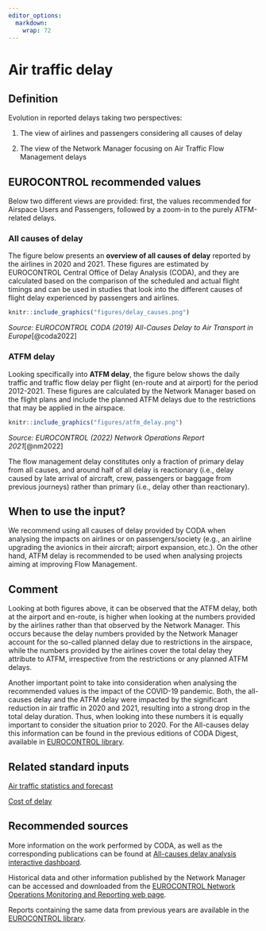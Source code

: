 ```yaml
---
editor_options: 
  markdown: 
    wrap: 72
---
```


# Air traffic delay

## Definition

Evolution in reported delays taking two perspectives:

1.  The view of airlines and passengers considering all causes of delay

2.  The view of the Network Manager focusing on Air Traffic Flow
    Management delays

## EUROCONTROL recommended values

Below two different views are provided: first, the values recommended
for Airspace Users and Passengers, followed by a zoom-in to the purely
ATFM-related delays.

### All causes of delay

The figure below presents an **overview of all causes of delay**
reported by the airlines in 2020 and 2021. These figures are estimated
by EUROCONTROL Central Office of Delay Analysis (CODA), and they are
calculated based on the comparison of the scheduled and actual flight
timings and can be used in studies that look into the different causes
of flight delay experienced by passengers and airlines.

```r
knitr::include_graphics("figures/delay_causes.png")
```

*Source: EUROCONTROL CODA (2019) All-Causes Delay to Air Transport in
Europe*[@coda2022]

### ATFM delay

Looking specifically into **ATFM delay**, the figure below shows the
daily traffic and traffic flow delay per flight (en-route and at
airport) for the period 2012-2021. These figures are calculated by the
Network Manager based on the flight plans and include the planned ATFM
delays due to the restrictions that may be applied in the airspace.

```r
knitr::include_graphics("figures/atfm_delay.png")
```

*Source: EUROCONTROL (2022) Network Operations Report 2021*[@nm2022]

The flow management delay constitutes only a fraction of primary delay
from all causes, and around half of all delay is reactionary (i.e.,
delay caused by late arrival of aircraft, crew, passengers or baggage
from previous journeys) rather than primary (i.e., delay other than
reactionary).

## When to use the input?

We recommend using all causes of delay provided by CODA when analysing
the impacts on airlines or on passengers/society (e.g., an airline
upgrading the avionics in their aircraft; airport expansion, etc.). On
the other hand, ATFM delay is recommended to be used when analysing
projects aiming at improving Flow Management.

## Comment

Looking at both figures above, it can be observed that the ATFM delay,
both at the airport and en-route, is higher when looking at the numbers
provided by the airlines rather than that observed by the Network
Manager. This occurs because the delay numbers provided by the Network
Manager account for the so-called planned delay due to restrictions in
the airspace, while the numbers provided by the airlines cover the total
delay they attribute to ATFM, irrespective from the restrictions or any
planned ATFM delays.

Another important point to take into consideration
when analysing the recommended values is the impact of the COVID-19
pandemic. Both, the all-causes delay and the ATFM delay were impacted by
the significant reduction in air traffic in 2020 and 2021, resulting
into a strong drop in the total delay duration. Thus, when looking into
these numbers it is equally important to consider the situation prior to
2020. For the All-causes delay this information can be found in the
previous editions of CODA Digest, available in [EUROCONTROL
library](https://www.eurocontrol.int/library/search?f%5B0%5D=product%3A805&f%5B1%5D=product%3A805).

## Related standard inputs

[Air traffic statistics and
forecast](#air-traffic-statistics-and-forecasts)

[Cost of delay](#cost_of_delay)

## Recommended sources

More information on the work performed by CODA, as well as the corresponding publications can be found at [All-causes delay analysis interactive dashboard](https://www.eurocontrol.int/dashboard/all-causes-delay-analysis-interactive-dashboard).

Historical data and other information published by the Network Manager can be accessed and downloaded from the [EUROCONTROL Network Operations Monitoring and Reporting web page](https://www.eurocontrol.int/network-performance).

Reports containing the same data from previous years are available in the [EUROCONTROL library](https://www.eurocontrol.int/library).

